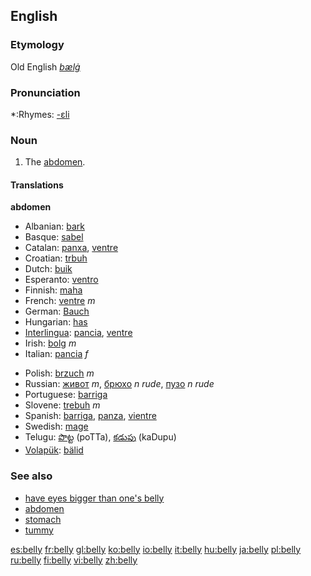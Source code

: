 ==English==

===Etymology===
Old English ''[[bælġ]]''

===Pronunciation===
*:Rhymes: [[Rhymes:English:-ɛli|-ɛli]]

===Noun===
{{en-noun|bell|ies}}

#The [[abdomen]].

====Translations====
'''abdomen'''
{{top}}
*Albanian: [[bark]]
*Basque: [[sabel]]
*Catalan: [[panxa]], [[ventre]]
*Croatian: [[trbuh]]
*Dutch: [[buik]]
*Esperanto: [[ventro]]
*Finnish: [[maha#Finnish|maha]]
*French: [[ventre]] ''m''
*German: [[Bauch]]  {{m}}
*Hungarian: [[has]]
*[[Interlingua]]: [[pancia]], [[ventre]]
*Irish: [[bolg]] ''m''
*Italian: [[pancia]] ''f''
{{mid}}
*Polish: [[brzuch]] ''m''
*Russian: [[живот]] ''m'', [[брюхо]] ''n'' ''rude'', [[пузо]] ''n'' ''rude''
*Portuguese: [[barriga]]
*Slovene: [[trebuh]] ''m''
*Spanish: [[barriga]], [[panza]], [[vientre]] 
*Swedish: [[mage#Swedish|mage]]
*Telugu: [[పొట్ట]] (poTTa), [[కడుపు]] (kaDupu)
*[[Volapük]]: [[bälid]]
{{bottom}}

===See also===
*[[have eyes bigger than one's belly]]
*[[abdomen]]
*[[stomach]]
*[[tummy]]

[[es:belly]]
[[fr:belly]]
[[gl:belly]]
[[ko:belly]]
[[io:belly]]
[[it:belly]]
[[hu:belly]]
[[ja:belly]]
[[pl:belly]]
[[ru:belly]]
[[fi:belly]]
[[vi:belly]]
[[zh:belly]]